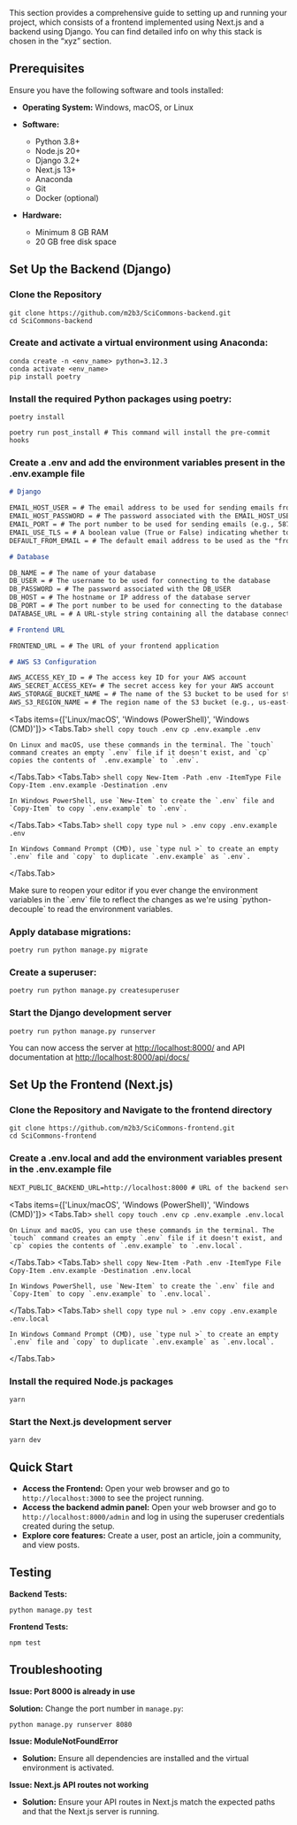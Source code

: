 
This section provides a comprehensive guide to setting up and running your project, which consists of a frontend implemented using Next.js and a backend using Django. You can find detailed info on why this stack is chosen in the “xyz” section.

## Prerequisites

Ensure you have the following software and tools installed:

- **Operating System:** Windows, macOS, or Linux

- **Software:**

  - Python 3.8+
  - Node.js 20+
  - Django 3.2+
  - Next.js 13+
  - Anaconda
  - Git
  - Docker (optional)

- **Hardware:**
  - Minimum 8 GB RAM
  - 20 GB free disk space

## Set Up the Backend (Django)
<Steps>


### Clone the Repository

```shell copy
git clone https://github.com/m2b3/SciCommons-backend.git
cd SciCommons-backend
```

### Create and activate a virtual environment using Anaconda:

```shell copy
conda create -n <env_name> python=3.12.3
conda activate <env_name>
pip install poetry
```

### Install the required Python packages using poetry:

```shell copy
poetry install
```
```shell copy
poetry run post_install # This command will install the pre-commit hooks
```

### Create a .env and add the environment variables present in the .env.example file

```markdown filename=".env.example"
# Django

EMAIL_HOST_USER = # The email address to be used for sending emails from your Django application
EMAIL_HOST_PASSWORD = # The password associated with the EMAIL_HOST_USER
EMAIL_PORT = # The port number to be used for sending emails (e.g., 587 for Gmail)
EMAIL_USE_TLS = # A boolean value (True or False) indicating whether to use TLS encryption for email communication
DEFAULT_FROM_EMAIL = # The default email address to be used as the "from" address when sending emails from your Django application

# Database

DB_NAME = # The name of your database
DB_USER = # The username to be used for connecting to the database
DB_PASSWORD = # The password associated with the DB_USER
DB_HOST = # The hostname or IP address of the database server
DB_PORT = # The port number to be used for connecting to the database
DATABASE_URL = # A URL-style string containing all the database connection details (e.g., postgres://user:password@host:port/dbname)

# Frontend URL

FRONTEND_URL = # The URL of your frontend application

# AWS S3 Configuration

AWS_ACCESS_KEY_ID = # The access key ID for your AWS account
AWS_SECRET_ACCESS_KEY= # The secret access key for your AWS account
AWS_STORAGE_BUCKET_NAME = # The name of the S3 bucket to be used for storing files
AWS_S3_REGION_NAME = # The region name of the S3 bucket (e.g., us-east-1)
```


<Tabs items={['Linux/macOS', 'Windows (PowerShell)', 'Windows (CMD)']}>
  <Tabs.Tab>
    ```shell copy
    touch .env
    cp .env.example .env
    ```
    
    On Linux and macOS, use these commands in the terminal. The `touch` command creates an empty `.env` file if it doesn't exist, and `cp` copies the contents of `.env.example` to `.env`.
  </Tabs.Tab>
  <Tabs.Tab>
    ```shell copy
    New-Item -Path .env -ItemType File
    Copy-Item .env.example -Destination .env
    ```
    
    In Windows PowerShell, use `New-Item` to create the `.env` file and `Copy-Item` to copy `.env.example` to `.env`.
  </Tabs.Tab>
  <Tabs.Tab>
    ```shell copy
    type nul > .env
    copy .env.example .env
    ```
    
    In Windows Command Prompt (CMD), use `type nul >` to create an empty `.env` file and `copy` to duplicate `.env.example` as `.env`.
  </Tabs.Tab>
</Tabs>

<Callout>
Make sure to reopen your editor if you ever change the environment variables in the `.env` file to reflect the changes as we're using `python-decouple` to read the environment variables.
</Callout>

### Apply database migrations:

```shell copy
poetry run python manage.py migrate
```

### Create a superuser:

```shell copy
poetry run python manage.py createsuperuser
```

### Start the Django development server

```shell copy
poetry run python manage.py runserver
```

</Steps>

You can now access the server at [http://localhost:8000/](http://localhost:8000/) and API documentation at [http://localhost:8000/api/docs/](http://localhost:8000/api/docs/)

## Set Up the Frontend (Next.js)

<Steps>

### Clone the Repository and Navigate to the frontend directory

```shell copy
git clone https://github.com/m2b3/SciCommons-frontend.git
cd SciCommons-frontend
```

### Create a .env.local and add the environment variables present in the .env.example file

```markdown filename=".env.example"
NEXT_PUBLIC_BACKEND_URL=http://localhost:8000 # URL of the backend server
```

<Tabs items={['Linux/macOS', 'Windows (PowerShell)', 'Windows (CMD)']}>
  <Tabs.Tab>
    ```shell copy
    touch .env
    cp .env.example .env.local
    ```
    
    On Linux and macOS, you can use these commands in the terminal. The `touch` command creates an empty `.env` file if it doesn't exist, and `cp` copies the contents of `.env.example` to `.env.local`.
  </Tabs.Tab>
  <Tabs.Tab>
    ```shell copy
    New-Item -Path .env -ItemType File
    Copy-Item .env.example -Destination .env.local
    ```
    
    In Windows PowerShell, use `New-Item` to create the `.env` file and `Copy-Item` to copy `.env.example` to `.env.local`.
  </Tabs.Tab>
  <Tabs.Tab>
    ```shell copy
    type nul > .env
    copy .env.example .env.local
    ```
    
    In Windows Command Prompt (CMD), use `type nul >` to create an empty `.env` file and `copy` to duplicate `.env.example` as `.env.local`.
  </Tabs.Tab>
</Tabs>

### Install the required Node.js packages

```shell copy
yarn
```

### Start the Next.js development server

```shell copy
yarn dev
```
</Steps>

## Quick Start

- **Access the Frontend:** Open your web browser and go to `http://localhost:3000` to see the project running.
- **Access the backend admin panel:** Open your web browser and go to `http://localhost:8000/admin` and log in using the superuser credentials created during the setup.
- **Explore core features:** Create a user, post an article, join a community, and view posts.

## Testing

**Backend Tests:**

```shell copy
python manage.py test
```

**Frontend Tests:**

```shell copy
npm test
```

## Troubleshooting

**Issue: Port 8000 is already in use**

**Solution:** Change the port number in `manage.py`:

`python manage.py runserver 8080`

**Issue: ModuleNotFoundError**

- **Solution:** Ensure all dependencies are installed and the virtual environment is activated.

**Issue: Next.js API routes not working**

- **Solution:** Ensure your API routes in Next.js match the expected paths and that the Next.js server is running.
